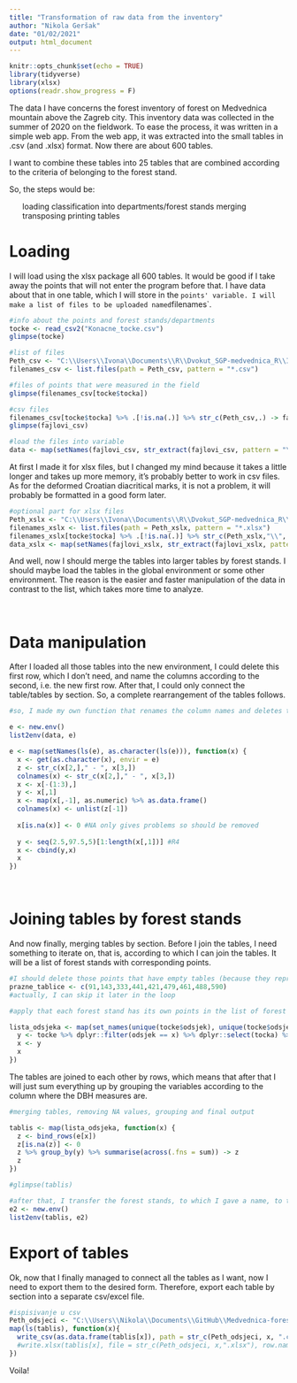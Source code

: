 ```yaml
---
title: "Transformation of raw data from the inventory"
author: "Nikola Geršak"
date: "01/02/2021"
output: html_document
---
```


```r

knitr::opts_chunk$set(echo = TRUE)
library(tidyverse)
library(xlsx)
options(readr.show_progress = F)

```

The data I have concerns the forest inventory of forest on Medvednica mountain above the Zagreb city. This inventory data was collected in the summer of 2020 on the fieldwork. To ease the process, it was written in a simple web app. From the web app, it was extracted into the small tables in .csv (and .xlsx) format. Now there are about 600 tables.

I want to combine these tables into 25 tables that are combined according to the criteria of belonging to the forest stand.

So, the steps would be: 

<ol>

loading
classification into departments/forest stands
merging
transposing
printing tables
</ol>


# Loading {-}

I will load using the xlsx package all 600 tables. It would be good if I take away the points that will not enter the program before that. I have data about that in one table, which I will store in the `points' variable. I will make a list of files to be uploaded named `filenames`.


```r
#info about the points and forest stands/departments
tocke <- read_csv2("Konacne_tocke.csv")
glimpse(tocke)

#list of files
Peth_csv <- "C:\\Users\\Ivona\\Documents\\R\\Dvokut_SGP-medvednica_R\\Izmjera_mnap_ispis_csv\\"
filenames_csv <- list.files(path = Peth_csv, pattern = "*.csv")

#files of points that were measured in the field
glimpse(filenames_csv[tocke$tocka])

#csv files
filenames_csv[tocke$tocka] %>% .[!is.na(.)] %>% str_c(Peth_csv,.) -> fajlovi_csv
glimpse(fajlovi_csv)

#load the files into variable
data <- map(setNames(fajlovi_csv, str_extract(fajlovi_csv, pattern = "\\d+")), function(x) read_csv(file = x, col_names = F))

```

At first I made it for xlsx files, but I changed my mind because it takes a little longer and takes up more memory, it's probably better to work in csv files. As for the deformed Croatian diacritical marks, it is not a problem, it will probably be formatted in a good form later.

```r
#optional part for xlsx files
Peth_xslx <- "C:\\Users\\Ivona\\Documents\\R\\Dvokut_SGP-medvednica_R\\Izmjera_mnap_ispis_xlsx"
filenames_xslx <- list.files(path = Peth_xslx, pattern = "*.xlsx")
filenames_xslx[tocke$tocka] %>% .[!is.na(.)] %>% str_c(Peth_xslx,"\\",.) -> fajlovi_xslx
data_xslx <- map(setNames(fajlovi_xslx, str_extract(fajlovi_xslx, pattern = "\\d+")), function(x) read.xlsx(sheetIndex=1, file =x, header = F))

```


And well, now I should merge the tables into larger tables by forest stands. I should maybe load the tables in the global environment or some other environment. The reason is the easier and faster manipulation of the data in contrast to the list, which takes more time to analyze.

</br>

# Data manipulation {-}

After I loaded all those tables into the new environment, I could delete this first row, which I don't need, and name the columns according to the second, i.e. the new first row. After that, I could only connect the table/tables by section.
So, a complete rearrangement of the tables follows.

```r

#so, I made my own function that renames the column names and deletes the first three unnecessary rows (it made up the name from the 2nd and 3rd rows), before that I loaded the data into a new environment to make it easier to retrieve the tables by row

e <- new.env()
list2env(data, e)

e <- map(setNames(ls(e), as.character(ls(e))), function(x) {
  x <- get(as.character(x), envir = e)
  z <- str_c(x[2,]," - ", x[3,])
  colnames(x) <- str_c(x[2,]," - ", x[3,])
  x <- x[-(1:3),]
  y <- x[,1]
  x <- map(x[,-1], as.numeric) %>% as.data.frame()
  colnames(x) <- unlist(z[-1])
    
  x[is.na(x)] <- 0 #NA only gives problems so should be removed
  
  y <- seq(2.5,97.5,5)[1:length(x[,1])] #R4
  x <- cbind(y,x) 
  x
})

```

</br>

# Joining tables by forest stands {-}

And now finally, merging tables by section. Before I join the tables, I need something to iterate on, that is, according to which I can join the tables. It will be a list of forest stands with corresponding points.

```r
#I should delete those points that have empty tables (because they represent bushland)
prazne_tablice <- c(91,143,333,441,421,479,461,488,590)
#actually, I can skip it later in the loop

#apply that each forest stand has its own points in the list of forest stands and that each sublist is named after the forest stand

lista_odsjeka <- map(set_names(unique(tocke$odsjek), unique(tocke$odsjek)), function(x){
  y <- tocke %>% dplyr::filter(odsjek == x) %>% dplyr::select(tocka) %>% unlist %>% unname %>% as.character()
  x <- y
  x
})
```

The tables are joined to each other by rows, which means that after that I will just sum everything up by grouping the variables according to the column where the DBH measures are.

```r
#merging tables, removing NA values, grouping and final output

tablis <- map(lista_odsjeka, function(x) {
  z <- bind_rows(e[x])
  z[is.na(z)] <- 0
  z %>% group_by(y) %>% summarise(across(.fns = sum)) -> z
  z
})

#glimpse(tablis)

#after that, I transfer the forest stands, to which I gave a name, to the environment, so I have variables
e2 <- new.env()
list2env(tablis, e2)

```

# Export of tables {-}

Ok, now that I finally managed to connect all the tables as I want, now I need to export them to the desired form. Therefore, export each table by section into a separate csv/excel file.

```r
#ispisivanje u csv
Peth_odsjeci <- "C:\\Users\\Nikola\\Documents\\GitHub\\Medvednica-forest_programme"
map(ls(tablis), function(x){
  write_csv(as.data.frame(tablis[x]), path = str_c(Peth_odsjeci, x, ".csv"))
  #write.xlsx(tablis[x], file = str_c(Peth_odsjeci, x,".xlsx"), row.names = F)
})

```

Voila!
